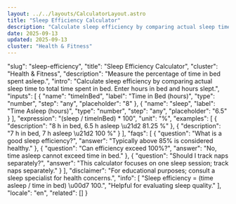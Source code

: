 ```yaml
---
layout: ../../layouts/CalculatorLayout.astro
title: "Sleep Efficiency Calculator"
description: "Calculate sleep efficiency by comparing actual sleep time to total time spent in bed. Enter hours in bed and hours slept."
date: 2025-09-13
updated: 2025-09-13
cluster: "Health & Fitness"
---
```



  "slug": "sleep-efficiency",
  "title": "Sleep Efficiency Calculator",
  "cluster": "Health & Fitness",
  "description": "Measure the percentage of time in bed spent asleep.",
  "intro": "Calculate sleep efficiency by comparing actual sleep time to total time spent in bed. Enter hours in bed and hours slept.",
  "inputs": [
    {
      "name": "timeInBed",
      "label": "Time in Bed (hours)",
      "type": "number",
      "step": "any",
      "placeholder": "8"
    },
    {
      "name": "sleep",
      "label": "Time Asleep (hours)",
      "type": "number",
      "step": "any",
      "placeholder": "6.5"
    }
  ],
  "expression": "(sleep / timeInBed) * 100",
  "unit": "%",
  "examples": [
    {
      "description": "8 h in bed, 6.5 h asleep \u21d2 81.25 %"
    },
    {
      "description": "7 h in bed, 7 h asleep \u21d2 100 %"
    }
  ],
  "faqs": [
    {
      "question": "What is a good sleep efficiency?",
      "answer": "Typically above 85% is considered healthy."
    },
    {
      "question": "Can efficiency exceed 100%?",
      "answer": "No, time asleep cannot exceed time in bed."
    },
    {
      "question": "Should I track naps separately?",
      "answer": "This calculator focuses on one sleep session; track naps separately."
    }
  ],
  "disclaimer": "For educational purposes; consult a sleep specialist for health concerns.",
  "info": [
    "Sleep efficiency = (time asleep / time in bed) \u00d7 100.",
    "Helpful for evaluating sleep quality."
  ],
  "locale": "en",
  "related": []
}

<Calculator schema={schema} />
